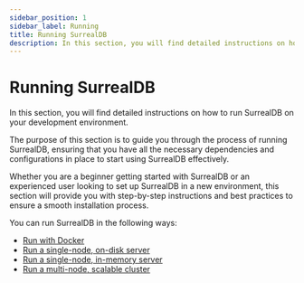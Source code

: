 ---
sidebar_position: 1
sidebar_label: Running
title: Running SurrealDB
description: In this section, you will find detailed instructions on how to run SurrealDB on your development environment.
---

# Running SurrealDB

In this section, you will find detailed instructions on how to run SurrealDB on your development environment.

The purpose of this section is to guide you through the process of running SurrealDB, ensuring that you have all the necessary dependencies and configurations in place to start using SurrealDB effectively.

Whether you are a beginner getting started with SurrealDB or an experienced user looking to set up SurrealDB in a new environment, this section will provide you with step-by-step instructions and best practices to ensure a smooth installation process.

You can run SurrealDB in the following ways:

- [Run with Docker](/docs/surrealdb/installation/running/docker)
- [Run a single-node, on-disk server](/docs/surrealdb/installation/running/file)
- [Run a single-node, in-memory server](/docs/surrealdb/installation/running/memory)
- [Run a multi-node, scalable cluster](/docs/surrealdb/installation/running/tikv)